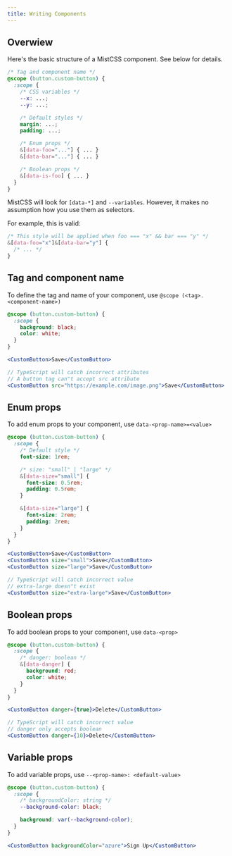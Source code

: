 ```yaml
---
title: Writing Components
---
```


## Overwiew

Here's the basic structure of a MistCSS component. See below for details.

```css title="Button.mist.css" copy
/* Tag and component name */
@scope (button.custom-button) {
  :scope {
    /* CSS variables */
    --x: ...;
    --y: ...;

    /* Default styles */
    margin: ...;
    padding: ...;

    /* Enum props */
    &[data-foo="..."] { ... }
    &[data-bar="..."] { ... }

    /* Boolean props */
    &[data-is-foo] { ... }
  }
}
```

MistCSS will look for `[data-*]` and `--variables`. However, it makes no assumption how you use them as selectors.

For example, this is valid:

```css
/* This style will be applied when foo === "x" && bar === "y" */
&[data-foo="x"]&[data-bar="y"] {
  /* ... */
}
```



## Tag and component name

To define the tag and name of your component, use `@scope (<tag>.<component-name>)`

```css title="Button.mist.css" copy
@scope (button.custom-button) {
  :scope {
    background: black;
    color: white;
  }
}
```

```jsx
<CustomButton>Save</CustomButton>
```

```jsx
// TypeScript will catch incorrect attributes
// A button tag can"t accept src attribute
<CustomButton src="https://example.com/image.png">Save</CustomButton>
```

## Enum props

To add enum props to your component, use `data-<prop-name>=<value>`

```css title="Button.mist.css" copy
@scope (button.custom-button) {
  :scope {
    /* Default style */
    font-size: 1rem;

    /* size: "small" | "large" */
    &[data-size="small"] {
      font-size: 0.5rem;
      padding: 0.5rem;
    }

    &[data-size="large"] {
      font-size: 2rem;
      padding: 2rem;
    }
  }
}
```

```jsx
<CustomButton>Save</CustomButton>
<CustomButton size="small">Save</CustomButton>
<CustomButton size="large">Save</CustomButton>
```

```jsx
// TypeScript will catch incorrect value
// extra-large doesn"t exist
<CustomButton size="extra-large">Save</CustomButton>
```

## Boolean props

To add boolean props to your component, use `data-<prop>`

```css title="Button.mist.css" copy
@scope (button.custom-button) {
  :scope {
    /* danger: boolean */
    &[data-danger] {
      background: red;
      color: white;
    }
  }
}
```

```jsx
<CustomButton danger={true}>Delete</CustomButton>
```

```jsx
// TypeScript will catch incorrect value
// danger only accepts boolean
<CustomButton danger={10}>Delete</CustomButton>
```

## Variable props

To add variable props, use `--<prop-name>: <default-value>`

```css title="Button.mist.css" copy
@scope (button.custom-button) {
  :scope {
    /* backgroundColor: string */
    --background-color: black;

    background: var(--background-color);
  }
}
```

```jsx
<CustomButton backgroundColor="azure">Sign Up</CustomButton>
```
